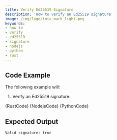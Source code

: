 ```yaml
---
title: Verify Ed25519 Signature
description: 'How to verify an Ed25519 signature'
image: /img/logo/iota_mark_light.png
keywords:
- how to
- verify
- ed25519
- signature
- nodejs
- python
- rust
---
```



## Code Example

The following example will:

1. Verify an Ed25519 signature.

<Tabs groupId="language">
    <TabItem value="rust" label="Rust">
        <CodeBlock className="language-rust">
            {RustCode}
        </CodeBlock>
    </TabItem>
    <TabItem value="nodejs" label="Nodejs">
        <CodeBlock className="language-typescript">
            {NodejsCode}
        </CodeBlock>
    </TabItem>
    <TabItem value="python" label="Python">
        <CodeBlock className="language-python">
            {PythonCode}
        </CodeBlock>
    </TabItem>
</Tabs>

## Expected Output

```plaintext
Valid signature: true
```